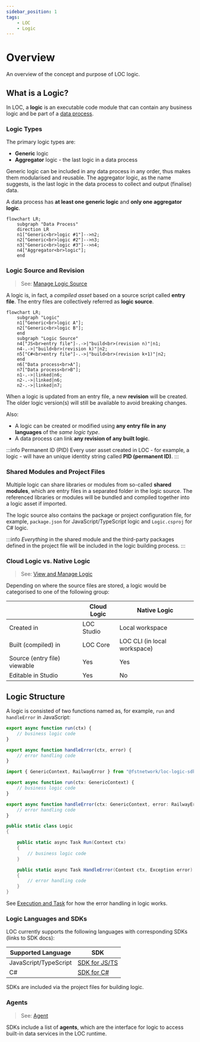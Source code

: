 ```yaml
---
sidebar_position: 1
tags:
    - LOC
    - Logic
---
```


# Overview

An overview of the concept and purpose of LOC logic.

## What is a Logic?

In LOC, a **logic** is an executable code module that can contain any business logic and be part of a [data process](/main/category/data-process).

### Logic Types

The primary logic types are:

-   **Generic** logic
-   **Aggregator** logic - the last logic in a data process

Generic logic can be included in any data process in any order, thus makes them modularised and reusable. The aggregator logic, as the name suggests, is the last logic in the data process to collect and output (finalise) data.

A data process has **at least one generic logic** and **only one aggregator logic**.

```mermaid
flowchart LR;
    subgraph "Data Process"
    direction LR
    n1["Generic<br>logic #1"]-->n2;
    n2["Generic<br>logic #2"]-->n3;
    n3["Generic<br>logic #3"]-->n4;
    n4["Aggregator<br>logic"];
    end
```

### Logic Source and Revision

> See: [Manage Logic Source](/main/feature/logic/source)

A logic is, in fact, a _compiled asset_ based on a source script called **entry file**. The entry files are collectively referred as **logic source**.

```mermaid
flowchart LR;
    subgraph "Logic"
    n1["Generic<br>logic A"];
    n2["Generic<br>logic B"];
    end
    subgraph "Logic Source"
    n4["JS<br>entry file"]-.->|"build<br>(revision n)"|n1;
    n4-.->|"build<br>(revision k)"|n2;
    n5["C#<br>entry file"]-.->|"build<br>(revision k+1)"|n2;
    end
    n6["Data process<br>A"];
    n7["Data process<br>B"];
    n1-.->|linked|n6;
    n2-.->|linked|n6;
    n2-.->|linked|n7;
```

When a logic is updated from an entry file, a new **revision** will be created. The older logic version(s) will still be available to avoid breaking changes.

Also:

-   A logic can be created or modified using **any entry file in any languages** of the _same logic type_.
-   A data process can link **any revision of any built logic**.

:::info Permanent ID (PID)
Every user asset created in LOC - for example, a logic - will have an unique identity string called **PID (permanent ID)**.
:::

### Shared Modules and Project Files

Multiple logic can share libraries or modules from so-called **shared modules**, which are entry files in a separated folder in the logic source. The referenced libraries or modules will be bundled and compiled together into a logic asset if imported.

The logic source also contains the package or project configuration file, for example, `package.json` for JavaScript/TypeScript logic and `Logic.csproj` for C# logic.

:::info
_Everything_ in the shared module and the third-party packages defined in the project file will be included in the logic building process.
:::

### Cloud Logic vs. Native Logic

> See: [View and Manage Logic](/main/feature/logic/manage)

Depending on where the source files are stored, a logic would be categorised to one of the following group:

|                              | **Cloud Logic** | **Native Logic**             |
| ---------------------------- | --------------- | ---------------------------- |
| Created in                   | LOC Studio      | Local workspace              |
| Built (compiled) in          | LOC Core        | LOC CLI (in local workspace) |
| Source (entry file) viewable | Yes             | Yes                          |
| Editable in Studio           | Yes             | No                           |

## Logic Structure

A logic is consisted of two functions named as, for example, `run` and `handleError` in JavaScript:


<Tabs>
  <TabItem value="js" label="JavaScript" default>

```javascript showLineNumbers
export async function run(ctx) {
    // business logic code
}

export async function handleError(ctx, error) {
    // error handling code
}
```

  </TabItem>
  <TabItem value="ts" label="TypeScript">

```typescript showLineNumbers
import { GenericContext, RailwayError } from "@fstnetwork/loc-logic-sdk";

export async function run(ctx: GenericContext) {
    // business logic code
}

export async function handleError(ctx: GenericContext, error: RailwayError) {
    // error handling code
}
```

  </TabItem>
  <TabItem value="csharp" label="C#">

```csharp showLineNumbers
public static class Logic
{

    public static async Task Run(Context ctx)
    {
        // business logic code
    }

    public static async Task HandleError(Context ctx, Exception error)
    {
        // error handling code
    }
}
```

  </TabItem>
</Tabs>

See [Execution and Task](/main/category/execution-and-task) for how the error handling in logic works.

### Logic Languages and SDKs

LOC currently supports the following languages with corresponding SDKs (links to SDK docs):

| Supported Language    | SDK                       |
| --------------------- | ------------------------- |
| JavaScript/TypeScript | [SDK for JS/TS](/sdk-ts)  |
| C#                    | [SDK for C#](/sdk-csharp) |

SDKs are included via the project files for building logic.

### Agents

> See: [Agent](/main/category/agent)

SDKs include a list of **agents**, which are the interface for logic to access built-in data services in the LOC runtime.
